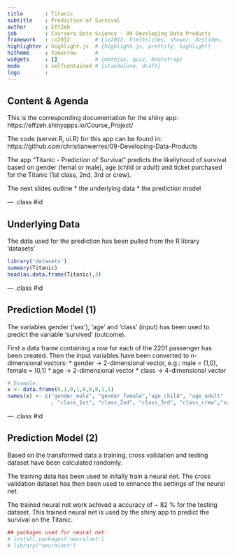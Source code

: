 ```yaml
---
title       : Titanic
subtitle    : Prediction of Survival
author      : EffZeh
job         : Coursera Data Science - 09 Developing Data Products
framework   : io2012        # {io2012, html5slides, shower, dzslides, ...}
highlighter : highlight.js  # {highlight.js, prettify, highlight}
hitheme     : tomorrow      # 
widgets     : []            # {mathjax, quiz, bootstrap}
mode        : selfcontained # {standalone, draft}
logo        : 
---
```


## Content & Agenda

This is the corresponding documentation for the shiny app:
https://effzeh.shinyapps.io/Course_Project/

The code (server.R, ui.R) for this app can be found in:
https://github.com/christianwerres/09-Developing-Data-Products

The app "Titanic - Prediction of Survival" predicts the likeliyhood of survival based on gender (femal or male), age (child or adult) and ticket purchased for the Titanic (1st class, 2nd, 3rd or crew).

The next slides outline
* the underlying data
* the prediction model


--- .class #id 

## Underlying Data

The data used for the prediction has been pulled from the R library 'datasets'

```r
library('datasets')
summary(Titanic)
head(as.data.frame(Titanic),3)
```



--- .class #id 

## Prediction Model (1)

The variables gender ('sex'), 'age' and 'class' (input) has been used to predict the variable 'survived' (outcome).

First a data frame containing a row for each of the 2201 passenger has been created. 
Then the input variables have been converted to n-dimensional vectors:
* gender -> 2-dimensional vector, e.g.: male = (1,0), female = (0,1)
* age -> 2-dimensional vector
* class -> 4-dimensional vector


```r
# Example:
x <- data.frame(0,1,0,1,0,0,0,1,1)
names(x) <- c("gender_male", "gender_female","age_child", "age_adult"
              , "class_1st", "class_2nd", "class_3rd", "class_crew","survived")
```


--- .class #id 

## Prediction Model (2)

Based on the transformed data a training, cross validation and testing dataset have been calculated randomly.

The training data has been used to initally train a neural net. The cross validation dataset has then been used to enhance the settings of the neural net.

The trained neural net work achived a accuracy of ~ 82 % for the testing dataset. This trained neural net is used by the shiny app to predict the survival on the Titanic.


```r
## packages used for neural net:
# install.packages('neuralnet')
# library("neuralnet")
```
